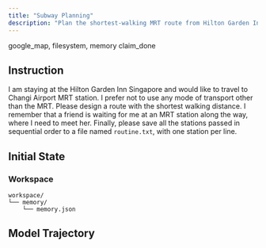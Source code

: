 ```yaml
---
title: "Subway Planning"
description: "Plan the shortest-walking MRT route from Hilton Garden Inn Singapore to Changi Airport, including a required meet-up stop, and save the station sequence to routine.txt."
---
```


<Columns cols={2}>
  <Card title="MCP Server" icon="cloud">
    google_map, filesystem, memory
  </Card>
  <Card title="Local Tool" icon="terminal">
    claim_done
  </Card>
</Columns>

## Instruction

I am staying at the Hilton Garden Inn Singapore and would like to travel to Changi Airport MRT station. I prefer not to use any mode of transport other than the MRT. Please design a route with the shortest walking distance. I remember that a friend is waiting for me at an MRT station along the way, where I need to meet her. Finally, please save all the stations passed in sequential order to a file named `routine.txt`, with one station per line.

## Initial State

### Workspace

```
workspace/
└── memory/
    └── memory.json
```

## Model Trajectory
